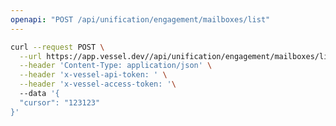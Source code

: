 ```yaml
---
openapi: "POST /api/unification/engagement/mailboxes/list"
---
```


<RequestExample>

```bash Request
curl --request POST \
  --url https://app.vessel.dev//api/unification/engagement/mailboxes/list \
  --header 'Content-Type: application/json' \
  --header 'x-vessel-api-token: ' \
  --header 'x-vessel-access-token: '\ 
  --data '{
  "cursor": "123123"
}'
```

</RequestExample>


      